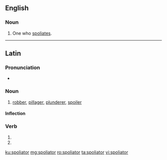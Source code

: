 ==English==

===Noun===
{{en-noun}}

# {{label|en|obsolete}} One who [[spoliate]]s.

----

==Latin==

===Pronunciation===
* {{la-pronunc|spoliātor}}

===Noun===
{{la-noun|spoliātor||spoliātōris|m|third}}

# [[robber]], [[pillager]], [[plunderer]], [[spoiler]]

====Inflection====
{{la-decl-3rd|spoliātor|spoliātōr}}

===Verb===
{{la-verb-form|spoliātor}}

# {{inflection of|spoliō||2|s|futr|pasv|impr|lang=la}}
# {{inflection of|spoliō||3|s|futr|pasv|impr|lang=la}}

[[ku:spoliator]]
[[mg:spoliator]]
[[ro:spoliator]]
[[ta:spoliator]]
[[vi:spoliator]]